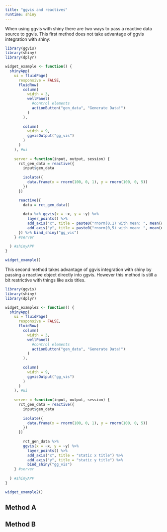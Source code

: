 ```yaml
---
title: "ggvis and reactives"
runtime: shiny
---
```


When using ggvis with shiny there are two ways to pass a reactive data source to ggvis.  This first method does not take advantage of ggvis integration with shiny:

```r
library(ggvis)
library(shiny)
library(dplyr)

widget_example <- function() {
  shinyApp(
    ui = fluidPage(
      responsive = FALSE,
      fluidRow(
        column(
          width = 3, 
          wellPanel(
            #control elements
            actionButton("gen_data", "Generate Data!")
          )
        ),
         
        column(
          width = 9,
          ggvisOutput("gg_vis")
        )
      )  
    ), #ui
    
    server = function(input, output, session) {
      rct_gen_data = reactive({
        input$gen_data
        
        isolate({
          data.frame(x = rnorm(100, 0, 1), y = rnorm(100, 0, 5))
        })
      })

      reactive({
        data = rct_gen_data()
        
        data %>% ggvis(x = ~x, y = ~y) %>% 
          layer_points() %>% 
          add_axis("x", title = paste0("rnorm(0,1) with mean: ", mean(data$x))) %>% 
          add_axis("y", title = paste0("rnorm(0,5) with mean: ", mean(data$y)))
      }) %>% bind_shiny("gg_vis")
    } #server
    
  ) #shinyAPP
}
```

```r
widget_example()
```

This second method takes advantage of ggvis integration with shiny by passing a reactive object directly into ggvis.  However this method is still a bit restrictive with things like axis titles.

```r
library(ggvis)
library(shiny)
library(dplyr)

widget_example2 <- function() {
  shinyApp(
    ui = fluidPage(
      responsive = FALSE,
      fluidRow(
        column(
          width = 3, 
          wellPanel(
            #control elements
            actionButton("gen_data", "Generate Data!")
          )
        ),
         
        column(
          width = 9,
          ggvisOutput("gg_vis")
        )
      )  
    ), #ui
    
    server = function(input, output, session) {
      rct_gen_data = reactive({
        input$gen_data
        
        isolate({
          data.frame(x = rnorm(100, 0, 1), y = rnorm(100, 0, 5))
        })
      })
      
        rct_gen_data %>% 
        ggvis(x = ~x, y = ~y) %>% 
          layer_points() %>% 
          add_axis("x", title = "static x title") %>%
          add_axis("y", title = "static y title") %>%
          bind_shiny("gg_vis")
    } #server
    
  ) #shinyAPP
}
```

```r
widget_example2()
```

Method A
--------

Method B
--------
